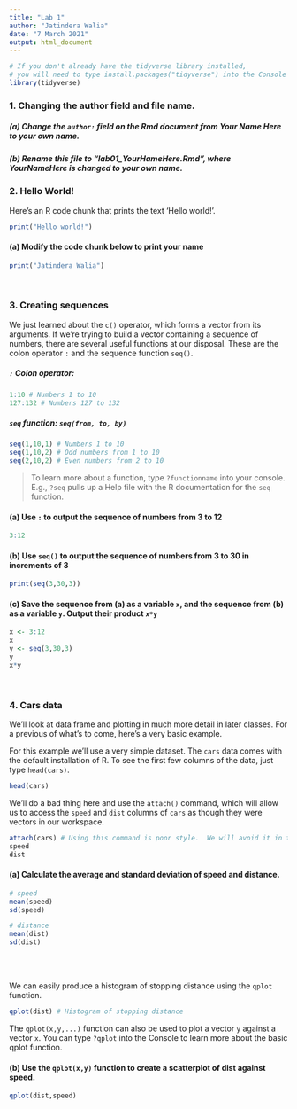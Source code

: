 ```yaml
---
title: "Lab 1"
author: "Jatindera Walia"
date: "7 March 2021"
output: html_document
---
```


```r
# If you don't already have the tidyverse library installed,
# you will need to type install.packages("tidyverse") into the Console
library(tidyverse) 
```

### 1. Changing the author field and file name.

##### (a) Change the `author:` field on the Rmd document from Your Name Here to your own name.

##### (b) Rename this file to "lab01_YourHameHere.Rmd", where YourNameHere is changed to your own name.

### 2.  Hello World!

Here's an R code chunk that prints the text 'Hello world!'.

```r
print("Hello world!")
```

#### (a) Modify the code chunk below to print your name
```r
print("Jatindera Walia")
```

<br>

### 3.  Creating sequences
We just learned about the `c()` operator, which forms a vector from its arguments.  If we're trying to build a vector containing a sequence of numbers, there are several useful functions at our disposal.  These are the colon operator `:` and the sequence function `seq()`.

##### `:` Colon operator: 
```r
1:10 # Numbers 1 to 10
127:132 # Numbers 127 to 132
```

##### `seq` function: `seq(from, to, by)`
```r
seq(1,10,1) # Numbers 1 to 10
seq(1,10,2) # Odd numbers from 1 to 10
seq(2,10,2) # Even numbers from 2 to 10
```

> To learn more about a function, type `?functionname` into your console.  E.g., `?seq` pulls up a Help file with the R documentation for the `seq` function.

#### (a) Use `:` to output the sequence of numbers from 3 to 12
```r
3:12
```

#### (b) Use `seq()` to output the sequence of numbers from 3 to 30 in increments of 3
```r
print(seq(3,30,3))
```

#### (c) Save the sequence from (a) as a variable `x`, and the sequence from (b) as a variable `y`.  Output their product `x*y`
```r
x <- 3:12
x
y <- seq(3,30,3)
y
x*y
```

<br>

### 4. Cars data

We'll look at data frame and plotting in much more detail in later classes.  For a previous of what's to come, here's a very basic example.

For this example we'll use a very simple dataset.  The `cars` data comes with the default installation of R.  To see the first few columns of the data, just type `head(cars)`.

```r
head(cars)
```

We'll do a bad thing here and use the `attach()` command, which will allow us to access the `speed` and `dist` columns of `cars` as though they were vectors in our workspace.

```r
attach(cars) # Using this command is poor style.  We will avoid it in the future.
speed
dist
```

#### (a) Calculate the average and standard deviation of speed and distance.
```r
# speed
mean(speed)
sd(speed)

# distance
mean(dist)
sd(dist)

```

<br>

<br>  We can easily produce a histogram of stopping distance using the `qplot` function.
```r
qplot(dist) # Histogram of stopping distance
```

The `qplot(x,y,...)` function can also be used to plot a vector `y` against a vector `x`.  You can type `?qplot` into the Console to learn more about the basic qplot function. 

#### (b) Use the `qplot(x,y)` function to create a scatterplot of dist against speed.
```r
qplot(dist,speed)
```